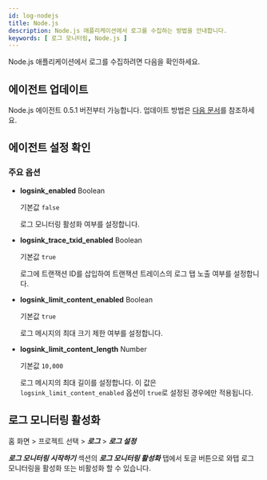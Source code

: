 ```yaml
---
id: log-nodejs
title: Node.js
description: Node.js 애플리케이션에서 로그를 수집하는 방법을 안내합니다. 
keywords: [ 로그 모니터링, Node.js ]
---
```


Node.js 애플리케이션에서 로그를 수집하려면 다음을 확인하세요.

## 에이전트 업데이트

Node.js 에이전트 0.5.1 버전부터 가능합니다. 업데이트 방법은 [다음 문서](../nodejs/agent-manage)를 참조하세요.

## 에이전트 설정 확인


<Logagentcheck />

### 주요 옵션 

* **logsink_enabled** <span class='type'>Boolean</span> 

  기본값 `false`
  
  로그 모니터링 활성화 여부를 설정합니다. 

* **logsink_trace_txid_enabled** <span class='type'>Boolean</span> 

  기본값 `true` 
  
  로그에 트랜잭션 ID를 삽입하여 트랜잭션 트레이스의 로그 탭 노출 여부를 설정합니다.

* **logsink_limit_content_enabled** <span class='type'>Boolean</span> 

  기본값 `true` 
  
  로그 메시지의 최대 크기 제한 여부를 설정합니다.

* **logsink_limit_content_length** <span class='type'>Number</span> 

  기본값 `10,000` 
  
  로그 메시지의 최대 길이를 설정합니다. 이 값은 `logsink_limit_content_enabled` 옵션이 `true`로 설정된 경우에만 적용됩니다.


## 로그 모니터링 활성화 

홈 화면 > 프로젝트 선택 > ***로그*** > ***로그 설정***

***로그 모니터링 시작하기*** 섹션의 ***로그 모니터링 활성화*** 탭에서 토글 버튼으로 와탭 로그 모니터링을 활성화 또는 비활성화 할 수 있습니다. 


<Logjavastart />


<Logactivenote /> 